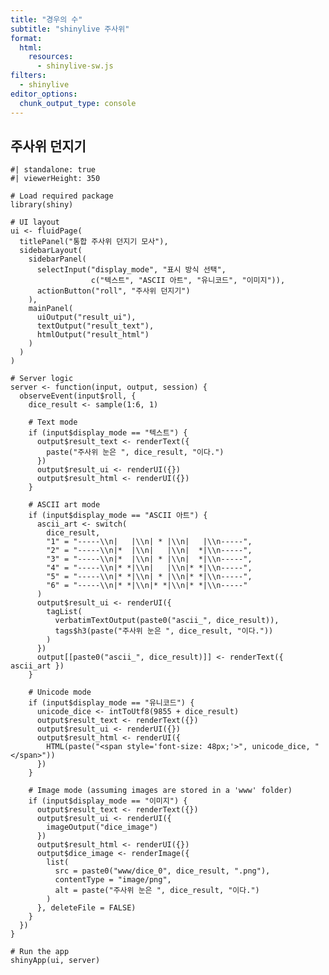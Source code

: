```yaml
---
title: "경우의 수"
subtitle: "shinylive 주사위"
format:
  html:
    resources: 
      - shinylive-sw.js
filters:
  - shinylive
editor_options: 
  chunk_output_type: console
---
```


## 주사위 던지기

```shinylive-r
#| standalone: true
#| viewerHeight: 350

# Load required package
library(shiny)

# UI layout
ui <- fluidPage(
  titlePanel("통합 주사위 던지기 모사"),
  sidebarLayout(
    sidebarPanel(
      selectInput("display_mode", "표시 방식 선택", 
                  c("텍스트", "ASCII 아트", "유니코드", "이미지")),
      actionButton("roll", "주사위 던지기")
    ),
    mainPanel(
      uiOutput("result_ui"),
      textOutput("result_text"),
      htmlOutput("result_html")
    )
  )
)

# Server logic
server <- function(input, output, session) {
  observeEvent(input$roll, {
    dice_result <- sample(1:6, 1)
    
    # Text mode
    if (input$display_mode == "텍스트") {
      output$result_text <- renderText({
        paste("주사위 눈은 ", dice_result, "이다.")
      })
      output$result_ui <- renderUI({})
      output$result_html <- renderUI({})
    }
    
    # ASCII art mode
    if (input$display_mode == "ASCII 아트") {
      ascii_art <- switch(
        dice_result,
        "1" = "-----\\n|   |\\n| * |\\n|   |\\n-----",
        "2" = "-----\\n|*  |\\n|   |\\n|  *|\\n-----",
        "3" = "-----\\n|*  |\\n| * |\\n|  *|\\n-----",
        "4" = "-----\\n|* *|\\n|   |\\n|* *|\\n-----",
        "5" = "-----\\n|* *|\\n| * |\\n|* *|\\n-----",
        "6" = "-----\\n|* *|\\n|* *|\\n|* *|\\n-----"
      )
      output$result_ui <- renderUI({
        tagList(
          verbatimTextOutput(paste0("ascii_", dice_result)),
          tags$h3(paste("주사위 눈은 ", dice_result, "이다."))
        )
      })
      output[[paste0("ascii_", dice_result)]] <- renderText({ ascii_art })
    }
    
    # Unicode mode
    if (input$display_mode == "유니코드") {
      unicode_dice <- intToUtf8(9855 + dice_result)
      output$result_text <- renderText({})
      output$result_ui <- renderUI({})
      output$result_html <- renderUI({
        HTML(paste("<span style='font-size: 48px;'>", unicode_dice, "</span>"))
      })
    }
    
    # Image mode (assuming images are stored in a 'www' folder)
    if (input$display_mode == "이미지") {
      output$result_text <- renderText({})
      output$result_ui <- renderUI({
        imageOutput("dice_image")
      })
      output$result_html <- renderUI({})
      output$dice_image <- renderImage({
        list(
          src = paste0("www/dice_0", dice_result, ".png"),
          contentType = "image/png",
          alt = paste("주사위 눈은 ", dice_result, "이다.")
        )
      }, deleteFile = FALSE)
    }
  })
}

# Run the app
shinyApp(ui, server)

```
